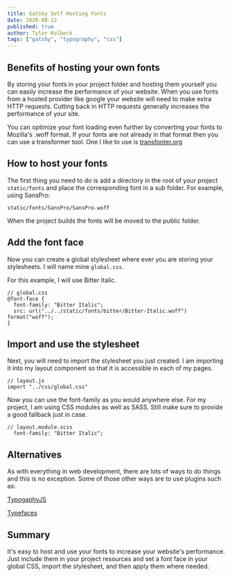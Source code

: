 ```yaml
---
title: Gatsby Self Hosting Fonts
date: 2020-08-22
published: true
author: Tylor Kolbeck
tags: ["gatsby", "typography", "css"]
---
```


## Benefits of hosting your own fonts

By storing your fonts in your project folder and hosting them yourself you can easily increase the performance of your website. When you use fonts from a hosted provider like google your website will need to make extra HTTP requests. Cutting back in HTTP requests generally increases the performance of your site.

You can optimize your font loading even further by converting your fonts to Mozilla's .woff format. If your fonts are not already in that format then you can use a transformer tool. One I like to use is [transfonter.org](https://transfonter.org)

## How to host your fonts

The first thing you need to do is add a directory in the root of your project `static/fonts` and place the corresponding font in a sub folder. For example, using SansPro:

```
static/fonts/SansPro/SansPro.woff
```

When the project builds the fonts will be moved to the public folder.

## Add the font face

Now you can create a global stylesheet where ever you are storing your stylesheets. I will name mine `global.css`.

For this example, I will use Bitter Italic.

```
// global.css
@font-face {
  font-family: "Bitter Italic";
  src: url("../../static/fonts/bitter/Bitter-Italic.woff") format("woff");
}
```

## Import and use the stylesheet

Next, you will need to import the stylesheet you just created. I am importing it into my layout component so that it is accessible in each of my pages.

```
// layout.js
import "../css/global.css"
```

Now you can use the font-family as you would anywhere else. For my project, I am using CSS modules as well as SASS. Still make sure to provide a good fallback just in case.

```
// layout.module.scss
  font-family: "Bitter Italic";
```

## Alternatives

As with everything in web development, there are lots of ways to do things and this is no exception. Some of those other ways are to use plugins such as:

[TypogaphyJS](https://www.gatsbyjs.org/packages/gatsby-plugin-typography/)

[Typefaces](https://github.com/KyleAMathews/typefaces)

## Summary

It's easy to host and use your fonts to increase your website's performance. Just include them in your project resources and set a font face in your global CSS, import the stylesheet, and then apply them where needed.
